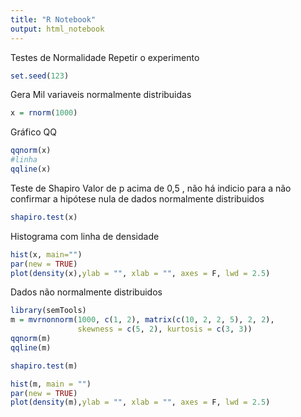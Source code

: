 ```yaml
---
title: "R Notebook"
output: html_notebook
---
```


Testes de  Normalidade
Repetir o experimento

```r
set.seed(123)
```

Gera Mil variaveis normalmente distribuidas
```r
x = rnorm(1000)
```
Gráfico QQ
```r
qqnorm(x)
#linha
qqline(x)
```
Teste  de  Shapiro
Valor de p acima de 0,5 , não há indicio para a  não  confirmar a hipótese nula  de  dados normalmente distribuidos
```r
shapiro.test(x)
```
 Histograma com linha de densidade
```r
hist(x, main="")
par(new = TRUE)
plot(density(x),ylab = "", xlab = "", axes = F, lwd = 2.5)
```
Dados não normalmente distribuidos
```r
library(semTools)
m = mvrnonnorm(1000, c(1, 2), matrix(c(10, 2, 2, 5), 2, 2),
               skewness = c(5, 2), kurtosis = c(3, 3))
qqnorm(m)
qqline(m)
```
```r
shapiro.test(m)
```
```r
hist(m, main = "")
par(new = TRUE)
plot(density(m),ylab = "", xlab = "", axes = F, lwd = 2.5)
```



